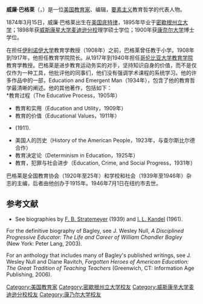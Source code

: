 '''威廉·巴格莱'''（{{lang|en|William Chandler Bagley}}，{{bd|1874年|3月15日|1946年|7月1日|catIdx=B}}）是一位[[美国|美国]][[教育家|教育家]]、编辑，[[要素主义|要素主义]]教育哲学的代表人物。

1874年3月15日，威廉·巴格莱出生在[[美国|美国]][[底特律|底特律]]，1895年毕业于[[密歇根州立大学|密歇根州立大学]]；1898年获[[威斯康星大学麦迪逊分校|威斯康星大学麦迪逊分校]]理学硕士学位；1900年获[[康奈尔大学|康奈尔大学]]博士学位。

在担任[[伊利诺伊大学|伊利诺伊大学]]教育学教授（1908年）之前，巴格莱曾任教于小学。1908年到1917年，他担任教育学院院长。从1917年到1940年担任[[哥伦比亚大学教育学院|哥伦比亚大学教育学院]]教育学教授。巴格莱是进步教育运动务实的对手，坚持知识自身的价值，而不是仅仅作为一种工具，他批评他的同事们，他们没有强调学术课程的系统学习。他的许多作品中的一部，Education and Emergent Man（1934年），包含了他的教育哲学最清晰的阐述。他的其他著作，包括如下：<br>
*教育过程（The Educative Process，1905年）
*教育和实用（Education and Utility，1909年）
*教育的价值（Educational Values，1911年）
*{{gutenberg|no=16987|name=Craftsmanship in Teaching by William Chandler Bagley}} (1911).
*美国人的历史（History of the American People，1923年，与查尔斯比尔德合作）
*教育决定论（Determinism in Education，1925年）
*教育，犯罪与社会进步（Education, Crime, and Social Progress，1931年）

巴格莱是全国教育协会（1920年至25年）和学校和社会（1939年至1946年）杂志的主编，后者由他创办于1915年。1946年7月1日在纽约市去世。

==参考文献==
*See biographies by [[F._B._Stratemeyer|F. B. Stratemeyer]] (1939) and [[I._L._Kandel|I. L. Kandel]] (1961).

For the definitive biography of Bagley, see J. Wesley Null, ''A Disciplined Progressive Educator: The Life and Career of William Chandler Bagley'' (New York: Peter Lang, 2003).

For an anthology that includes many of Bagley's published writings, see J. Wesley Null and Diane Ravitch, ''Forgotten Heroes of American Education: The Great Tradition of Teaching Teachers'' (Greenwich, CT: Information Age Publishing, 2006).

{{Authority control}}
{{DEFAULTSORT: Bagley, William}}

[[Category:美国教育家|Category:美国教育家]]
[[Category:密歇根州立大学校友|Category:密歇根州立大学校友]]
[[Category:威斯康辛大学麦迪逊分校校友|Category:威斯康辛大学麦迪逊分校校友]]
[[Category:康乃尔大学校友|Category:康乃尔大学校友]]